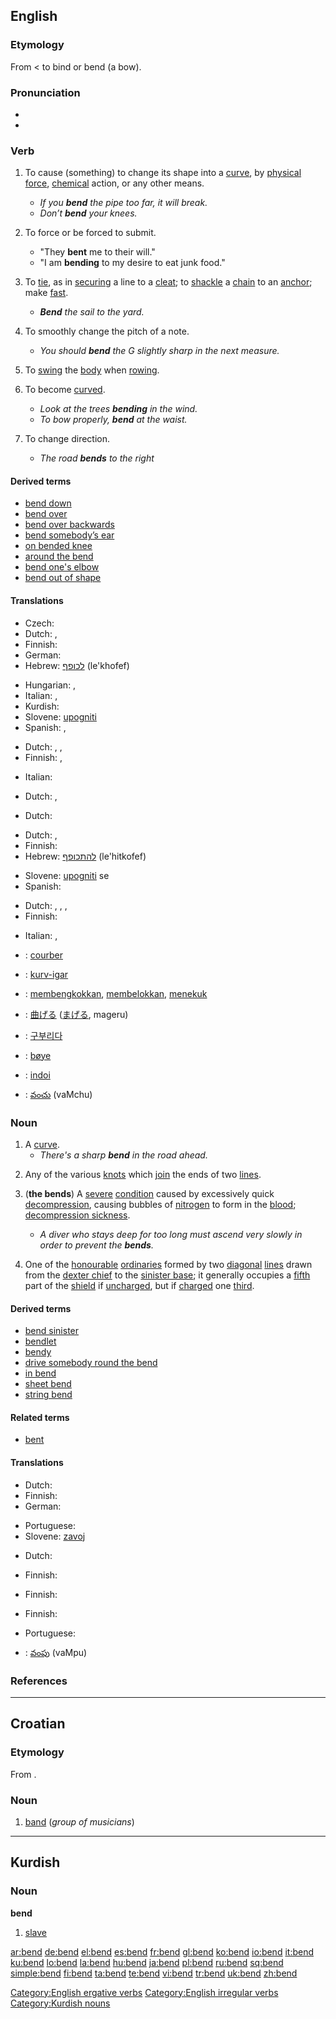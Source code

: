 {{wikipedia|dab=bend}}
==English==

===Etymology===
From {{etyl|enm}} {{term|benden}} < {{etyl|ang}} {{term|bendan}} to bind or bend (a bow).

===Pronunciation===
* {{IPA|/bɛnd/}}
* {{rhymes|ɛnd}}

===Verb===
{{en-verb|bends|bending|bent}}

# {{transitive}} To cause (something) to change its shape into a [[curve]], by [[physical]] [[force]], [[chemical]] action, or any other means.
#* ''If you '''bend''' the pipe too far, it will break.''
#* ''Don’t '''bend''' your knees.''
# {{transitive|intransitive}} To force or be forced to submit.
#* "They '''bent''' me to their will."
#* "I am '''bending''' to my desire to eat junk food."
# {{context|transitive|nautical}} To [[tie]], as in [[securing]] a line to a [[cleat]]; to [[shackle]] a [[chain]] to an [[anchor]]; make [[fast]].
#* '''''Bend''' the sail to the yard.''
# {{context|transitive|music}} To smoothly change the pitch of a note.
#* ''You should '''bend''' the G slightly sharp in the next measure.''
# {{context|intransitive|nautical}} To [[swing]] the [[body]] when [[rowing]].
# {{intransitive}}  To become [[curve]]d.
#* ''Look at the trees '''bending''' in the wind.''
#* ''To bow properly, '''bend''' at the waist.''
# {{intransitive}} To change direction.
#* ''The road '''bends''' to the right''

====Derived terms====
* [[bend down]]
* [[bend over]]
* [[bend over backwards]]
* [[bend somebody’s ear]]
* [[on bended knee]]
* [[around the bend]]
* [[bend one's elbow]]
* [[bend out of shape]]

====Translations====
{{trans-top|to shape into a curve}}
* Czech: {{t-|cs|ohnout}}
* Dutch: {{t+|nl|buigen}}, {{t|nl|plooien}}
* Finnish: {{t+|fi|taivuttaa}}
* German: {{t+|de|beugen}}
* Hebrew: [[לכופף]] (le'khofef)
{{trans-mid}}
* Hungarian: {{t+|hu|hajlít}}, {{t-|hu|görbít}}
* Italian: {{t+|it|curvare}}, {{t+|it|piegare}}
* Kurdish: {{KUchar|[[چه‌ماندن]]}}
* Slovene: [[upogniti]]
* Spanish: {{t-|es|doblar}}, {{t-|es|curvar}}
{{trans-bottom}}

{{trans-top|to force or be forced to submit}}
{{trans-mid}}
{{trans-bottom}}

{{trans-top|to tie a line}}
* Dutch: {{t+|nl|knopen}}, {{t+|nl|bevestigen}}, {{t+|nl|vastmaken}}
* Finnish: {{t+|fi|sitoa}}, {{t+|fi|kiinnittää}}
{{trans-mid}}
* Italian: {{t-|it|ammanigliare}}
{{trans-bottom}}

{{trans-top|to change the pitch}}
* Dutch: {{t+|nl|buigen}}, {{t+|nl|corrigeren}}
{{trans-mid}}
{{trans-bottom}}

{{trans-top|to swing the body when rowing}}
* Dutch: {{t+|nl|buigen}}
{{trans-mid}}
{{trans-bottom}}

{{trans-top|to become curved}}
* Dutch: {{t+|nl|buigen}}, {{t|nl|plooien}}
* Finnish: {{t+|fi|taipua}}
* Hebrew: [[להתכופף]] (le'hitkofef)
{{trans-mid}}
* Slovene: [[upogniti]] se
* Spanish: {{t-|es|doblarse}}
{{trans-bottom}}

{{trans-top|to change direction}}
* Dutch: {{t|nl|afbuigen}}, {{t+|nl|buigen}}, {{t+|nl|draaien}}, {{t+|nl|gaan}}
* Finnish: {{t+|fi|kääntyä}}
{{trans-mid}}
* Italian: {{t-|it|piegarsi}}, {{t-|it|curvarsi}}
{{trans-bottom}}

{{checktrans-top}}
* {{ttbc|French}}: [[courber]]
* {{ttbc|Ido}}: [[kurv-igar]]
* {{ttbc|Indonesian}}: [[bengkok|membengkokkan]], [[belok|membelokkan]], [[tekuk|menekuk]]
* {{ttbc|Japanese}}: [[曲げる]] ([[まげる]], mageru)
* {{ttbc|Korean}}: [[구부리다]]
* {{ttbc|Norwegian}}: [[bøye]]
* {{ttbc|Romanian}}: [[indoi]]
* {{ttbc|Telugu}}: [[వంచు]] (vaMchu)
{{trans-bottom}}

===Noun===
{{en-noun}}

# A [[curve]].
#* ''There's a sharp '''bend''' in the road ahead.''
# {{nautical}} Any of the various [[knot]]s which [[join]] the ends of two [[line]]s.<!-- or the end of a line into some other object; (the latter are called hitch)
#* Note: In naval parlance, a knot involves splicing the strands of a rope.-->
# {{context|in plural|medicine|diving}} ('''the bends''') A [[severe]] [[condition]] caused by excessively quick [[decompression]], causing bubbles of [[nitrogen]] to form in the [[blood]]; [[decompression sickness]].
#* ''A diver who stays deep for too long must ascend very slowly in order to prevent the '''bends'''.''
# {{heraldry}} One of the [[honourable]] [[ordinary|ordinaries]] formed by two [[diagonal]] [[line]]s drawn from the [[dexter chief]] to the [[sinister base]]; it generally occupies a [[fifth]] part of the [[shield]] if [[uncharged]], but if [[charged]] one [[third]].

====Derived terms====
* [[bend sinister]]
* [[bendlet]]
* [[bendy]]
* [[drive somebody round the bend]]
* [[in bend]]
* [[sheet bend]]
* [[string bend]]

====Related terms====
* [[bent]]

====Translations====
{{trans-top|curve}}
* Dutch: {{t+|nl|bocht|m}}
* Finnish: {{t+|fi|mutka}}
* German: {{t+|de|Kurve|f}}
{{trans-mid}}
* Portuguese: {{t+|pt|curva|f}}
* Slovene: [[zavoj]] {{m}}
{{trans-bottom}}

{{trans-top|knot}}
* Dutch: {{t|nl|verbindingsknoop|m}}
{{trans-mid}}
* Finnish: {{t-|fi|kytky}}
{{trans-bottom}}

{{trans-top|decompression sickness}}
* Finnish: {{t-|fi|sukeltajantauti}}
{{trans-mid}}
{{trans-bottom}}

{{trans-top|heraldic term}}
* Finnish: {{t-|fi|palkki}}
{{trans-mid}}
* Portuguese: {{t+|pt|banda}}
{{trans-bottom}}

{{checktrans-top}}
* {{ttbc|Telugu}}: [[వంపు]] (vaMpu)
{{trans-bottom}}

===References===
{{R:Heraldry 1862}}

[[Category:English ergative verbs]]
[[Category:English irregular verbs]]

----

==Croatian==

===Etymology===
From {{etyl|en|hr}} {{term|band}}.

===Noun===
{{hr-noun|m}}

# [[band]] (''group of musicians'')

----

==Kurdish==

===Noun===
'''bend'''

# [[slave]]

[[Category:Kurdish nouns]]

[[ar:bend]]
[[de:bend]]
[[el:bend]]
[[es:bend]]
[[fr:bend]]
[[gl:bend]]
[[ko:bend]]
[[io:bend]]
[[it:bend]]
[[ku:bend]]
[[lo:bend]]
[[la:bend]]
[[hu:bend]]
[[ja:bend]]
[[pl:bend]]
[[ru:bend]]
[[sq:bend]]
[[simple:bend]]
[[fi:bend]]
[[ta:bend]]
[[te:bend]]
[[vi:bend]]
[[tr:bend]]
[[uk:bend]]
[[zh:bend]]